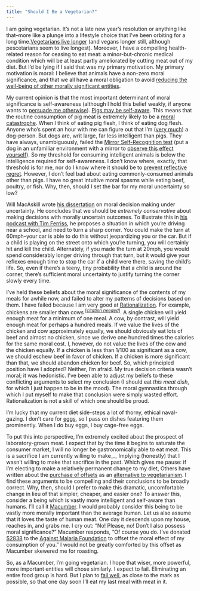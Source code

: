 ```yaml
---
title: "Should I Be a Vegetarian?"
---
```


I am going vegetarian. It’s not a late new year’s resolution or anything like that--more like a plunge into a lifestyle choice that I’ve been orbiting for a long time.[Vegetarians live longer](http://archinte.jamanetwork.com/article.aspx?articleid=1710093) (and vegans longer still, although pescetarians seem to live longest). Moreover, I have a compelling health-related reason for ceasing to eat meat: a minor-but-chronic medical condition which will be at least partly ameliorated by cutting meat out of my diet. But I’d be lying if I said that was my primary motivation. My primary motivation is moral: I believe that animals have a non-zero moral significance, and that we all have a moral obligation to avoid [reducing the well-being of other morally significant entities](http://reducing-suffering.org/how-much-direct-suffering-is-caused-by-various-animal-foods/).

My current opinion is that the most important determinant of moral significance is self-awareness (although I hold this belief weakly, if anyone wants to [persuade me otherwise](http://anthony.boyles.cc/contact/)). [Pigs may be self-aware](http://www.sciencedirect.com/science/article/pii/S0003347209003571). This means that the routine consumption of pig meat is extremely likely to be a [moral catastrophe](http://link.springer.com/article/10.1007/s10677-015-9567-7). When I think of eating pig flesh, I think of eating dog flesh. Anyone who’s spent an hour with me can figure out that I’m ([very much](https://scontent-iad3-1.xx.fbcdn.net/hphotos-xlf1/v/t35.0-12/11899273_10205252722053382_1304188206_o.jpg?oh=cd96c8fa7057417895b4b720ba623af3&oe=5699413E)) a dog-person. But dogs are, writ large, far less intelligent than pigs. They have always, unambiguously, failed the [Mirror Self-Recognition test](https://en.wikipedia.org/wiki/Mirror_test) (put a dog in an unfamiliar environment with a mirror to [observe this effect yourself](https://www.youtube.com/results?search_query=Dog+Mirror)). So my threshold for consuming intelligent animals is below the intelligence required for self-awareness. I don't know where, exactly, that threshold is for me, nor do I know where it should be to [prevent reflective regret](http://intelligence.org/files/TDT.pdf). However, I don't feel bad about eating commonly-consumed animals other than pigs. I have no great intuitive moral spasms while eating beef, poultry, or fish. Why, then, should I set the bar for my moral uncertainty so low?

Will MacAskill wrote [his dissertation](http://commonsenseatheism.com/wp-content/uploads/2014/03/MacAskill-Normative-Uncertainty.pdf) on moral decision making under uncertainty. He concludes that we should be _extremely conservative_ about making decisions with morally uncertain outcomes. To illustrate this in [his podcast with Tim Ferriss](http://fourhourworkweek.com/2015/11/22/will-macaskill/), he proposes a situation in which you're driving near a school, and need to turn a sharp corner. You could make the turn at 60mph--your car is able to do this without jeopardizing you or the car. But if a child is playing on the street onto which you're turning, you will certainly hit and kill the child. Alternately, if you made the turn at 20mph, you would spend considerably longer driving through that turn, but it would give your reflexes enough time to stop the car if a child were there, saving the child's life. So, even if there's a teeny, tiny probability that a child is around the corner, there's sufficient moral uncertainty to justify turning the corner slowly every time.

I’ve held these beliefs about the moral significance of the contents of my meals for awhile now, and failed to alter my patterns of decisions based on them. I have failed because I am very good at [Rationalization](http://lesswrong.com/lw/ju/rationalization/). For example, chickens are smaller than cows <sup>[[_citation needed_]](https://en.wikipedia.org/wiki/Wikipedia:Citation_needed)</sup>. A single chicken will yield enough meat for a minimum of one meal. A cow, by contrast, will yield enough meat for perhaps a hundred meals. If we value the lives of the chicken and cow approximately equally, we should obviously eat lots of beef and almost no chicken, since we derive one hundred times the calories for the same moral cost. I, however, do not value the lives of the cow and the chicken equally. If a chicken is less than 1/100 as significant as a cow, we should eschew beef in favor of chicken. If a chicken is more significant than that, we should abandon chicken for beef. So, which principled position have I adopted? Neither, I'm afraid. My true decision criteria wasn’t moral; it was hedonistic. I’ve been able to adjust my beliefs to these conflicting arguments to select my conclusion (I should eat _this meat dish_, for which I just happen to be in the mood). The moral gymnastics through which I put myself to make that conclusion were simply wasted effort. Rationalization is not a skill of which one should be proud. 

I'm lucky that my current diet side-steps a lot of thorny, ethical naval-gazing. I don't care for [eggs](http://blogs.scientificamerican.com/guest-blog/want-to-kill-fewer-animals-give-up-eggs-not-meat/), so I pass on dishes featuring them prominently. When I do buy eggs, I buy cage-free eggs.

To put this into perspective, I’m extremely excited about the prospect of laboratory-grown meat. I expect that by the time it begins to saturate the consumer market, I will no longer be gastronomically able to eat meat. This is a sacrifice I am currently willing to make_._ Implying (honestly) that I wasn't willing to make that sacrifice in the past. Which gives me pause: if I'm electing to make a relatively permanent change to my diet, Others have written about the [purchase of offsets](http://slatestarcodex.com/2015/01/04/ethics-offsets/) as an [alternative to vegetarianism](http://slatestarcodex.com/2015/09/23/vegetarianism-for-meat-eaters/). I find these arguments to be compelling and their conclusions to be broadly correct. Why, then, should I prefer to make this dramatic, uncomfortable change in lieu of that simpler, cheaper, and easier one? To answer this, consider a being which is vastly more intelligent and self-aware than humans. I'll call it [Macumber](http://gameofthrones.wikia.com/wiki/Macumber). I would probably consider this being to be vastly more morally important than the average human. Let us also assume that it loves the taste of human meat. One day it descends upon my house, reaches in, and grabs me. I cry out: "No! Please, no! Don't I also possess moral significance?" Macumber responds, "Of course you do. I've donated [$2838](http://www.givewell.org/international/top-charities/AMF#Costperlifesaved) to the [Against Malaria Foundation](https://www.againstmalaria.com/) to offset the moral effect of my consumption of you." I would not be greatly comforted by this offset as Macumber skewered me for roasting.

So, as a Macumber, I'm going vegetarian. I hope that wiser, more powerful, more important entities will chose similarly. I expect to fail. Eliminating an entire food group is hard. But I plan to [fail well](http://mindingourway.com/failing-with-abandon/), as close to the mark as possible, so that one day soon I'll eat my last meal with meat in it.
